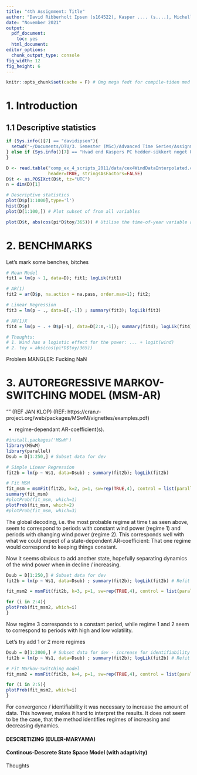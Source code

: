 ```yaml
---
title: "4th Assignment: Title"
author: "David Ribberholt Ipsen (s164522), Kasper .... (s....), Michelle ... (s....)"
date: "November 2021"
output:
  pdf_document:
    toc: yes
  html_document:
editor_options: 
  chunk_output_type: console
fig_width: 12
fig_height: 6
---
```



```r
knitr::opts_chunk$set(cache = F) # Omg mega fedt for compile-tiden med cache=TRUE <3
```


# 1. Introduction
## 1.1 Descriptive statistics

```r
if (Sys.info()[7] == "davidipsen"){
  setwd("~/Documents/DTU/3. Semester (MSc)/Advanced Time Series/Assignments/4-Assignment")
} else if (Sys.info()[7] == "Hvad end Kaspers PC hedder-sikkert noget UNIX-hejs ^_^"){
}

D <- read.table("comp_ex_4_scripts_2011/data/cex4WindDataInterpolated.csv", sep=",",
                header=TRUE, stringsAsFactors=FALSE)
D$t <- as.POSIXct(D$t, tz="UTC")
n = dim(D)[1]

# Descriptive statistics
plot(D$p[1:1000],type='l')
hist(D$p)
plot(D[1:100,]) # Plot subset of from all variables

plot(D$t, abs(cos(pi*D$toy/365))) # Utilise the time-of-year variable as follows, decsribing the degree of winter.
```




# 2. BENCHMARKS ######


Let's mark some benches, bitches

```r
# Mean Model
fit1 = lm(p ~ 1, data=D); fit1; logLik(fit1)

# AR(1)
fit2 = ar(D$p, na.action = na.pass, order.max=1); fit2;

# Linear Regression
fit3 = lm(p ~ ., data=D[,-1]) ; summary(fit3); logLik(fit3)

# AR(1)X
fit4 = lm(p ~ . + D$p[-n], data=D[2:n,-1]); summary(fit4); logLik(fit4)

# Thoughts:
# 1. Wind has a logistic effect for the power: ... + logit(wind)
# 2. toy = abs(cos(pi*D$toy/365))
```

Problem MANGLER: Fucking NaN

# 3. AUTOREGRESSIVE MARKOV-SWITCHING MODEL (MSM-AR)######
"\textit{A Markov-switching (also regime-switching) model is a general- ization both of Markov models and AR(p) processes. It can be seen as an autoregressive model with a state-dependent mean and variance where the states follow a Markov process. An AR(1) Markov- switching process is given by}" (REF JAN KLOP) (REF: https://cran.r-project.org/web/packages/MSwM/vignettes/examples.pdf)

+ regime-dependant AR-coefficient(s).

```r
#install.packages('MSwM')
library(MSwM)
library(parallel)
Dsub = D[1:250,] # Subset data for dev

# Simple Linear Regression
fit2b = lm(p ~ Ws1, data=Dsub) ; summary(fit2b); logLik(fit2b)

# Fit MSM
fit_msm = msmFit(fit2b, k=2, p=1, sw=rep(TRUE,4), control = list(parallel = TRUE))
summary(fit_msm)
#plotProb(fit_msm, which=1)
plotProb(fit_msm, which=2)
#plotProb(fit_msm, which=3)
```

The global decoding, i.e. the most probable regime at time t as seen above, seem to correspond to periods with constant wind power (regime 1) and periods with changing wind power (regime 2). This corresponds well with what we could expect of a state-dependent AR-coefficient: That one regime would correspond to keeping things constant.

Now it seems obvious to add another state, hopefully separating dynamics of the wind power when in decline / increasing.


```r
Dsub = D[1:250,] # Subset data for dev
fit2b = lm(p ~ Ws1, data=Dsub) ; summary(fit2b); logLik(fit2b) # Refit

fit_msm2 = msmFit(fit2b, k=3, p=1, sw=rep(TRUE,4), control = list(parallel = TRUE))

for (i in 2:4){
plotProb(fit_msm2, which=i)
}
```

Now regime 3 corresponds to a constant period, while regime 1 and 2 seem to correspond to periods with high and low volatility.

Let's try add 1 or 2 more regimes

```r
Dsub = D[1:2000,] # Subset data for dev - increase for identifiability
fit2b = lm(p ~ Ws1, data=Dsub) ; summary(fit2b); logLik(fit2b) # Refit

# Fit Markov-Switching model
fit_msm2 = msmFit(fit2b, k=4, p=1, sw=rep(TRUE,4), control = list(parallel = TRUE))

for (i in 2:5){
plotProb(fit_msm2, which=i)
}
```

For convergence / identifiability it was necessary to increase the amount of data. This however, makes it hard to interpret the results. It does not seem to be the case, that the method identifies regimes of increasing and decreasing dynamics.






#### DESCRETIZING (EULER-MARYAMA)#####
#### Continous-Descrete State Space Model (with adaptivity)
Thoughts
\begin{enumerate}
\item + ... rX(1-X/CAP)  | W = wind, X = True wind power
\item r = f()
\end{enumerate}

